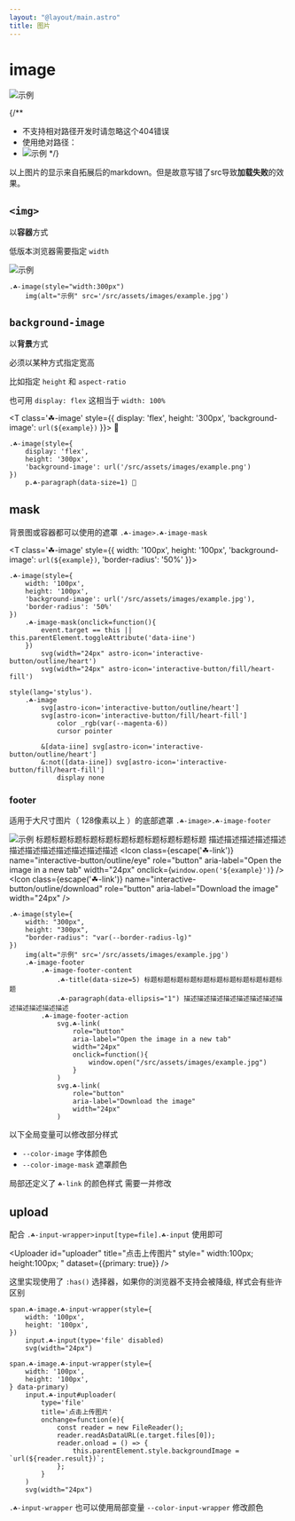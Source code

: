 ```yaml
---
layout: "@layout/main.astro"
title: 图片
---
```




# image

![示例](./../../../assets/images/example.jpg)

{/**
  * 不支持相对路径开发时请忽略这个404错误
  * 使用绝对路径：
  * ![示例](/src/assets/images/example.jpg)
  */}

以上图片的显示来自拓展后的markdown。但是故意写错了src导致**加载失败**的效果。


## `<img>`

以**容器**方式

低版本浏览器需要指定 `width`

<T class='☘-image' style="width:300px">
    <img alt="示例" src={example} />
</T>

```pug
.☘-image(style="width:300px")
    img(alt="示例" src='/src/assets/images/example.jpg')
```


## `background-image`

以**背景**方式

必须以某种方式指定宽高 

比如指定 `height` 和 `aspect-ratio`

也可用 `display: flex` 这相当于 `width: 100%`

<T class='☘-image' style={{
    display: 'flex',
    height: '300px',
    'background-image': `url(${example})`
}}>
    <T tag="p" class="☘-paragraph" data-size="1">🍂</T>
</T>

```pug
.☘-image(style={
    display: 'flex',
    height: '300px',
    'background-image': url('/src/assets/images/example.png')
})
    p.☘-paragraph(data-size=1) 🍂
```


## mask

背景图或容器都可以使用的遮罩 `.☘-image>.☘-image-mask`

<T class='☘-image' style={{
    width: '100px',
    height: '100px',
    'background-image': `url(${example})`,
    'border-radius': '50%'
}}>
    <T
        class='☘-image-mask'
        role="button"
        aria-label="like"
        onclick="
            event.target == this || this.parentElement.toggleAttribute('data-iine')
        "
    >
        <Icon name="interactive-button/outline/heart" width="24px"/>
        <Icon name="interactive-button/fill/heart-fill" width="24px"/>
    </T>
</T>


```pug
.☘-image(style={
    width: '100px',
    height: '100px',
    'background-image': url('/src/assets/images/example.jpg'),
    'border-radius': '50%'
})
    .☘-image-mask(onclick=function(){
        event.target == this || this.parentElement.toggleAttribute('data-iine')
    })
        svg(width="24px" astro-icon='interactive-button/outline/heart')
        svg(width="24px" astro-icon='interactive-button/fill/heart-fill')

style(lang='stylus').
    .☘-image
        svg[astro-icon='interactive-button/outline/heart']
        svg[astro-icon='interactive-button/fill/heart-fill']
            color _rgb(var(--magenta-6))
            cursor pointer
        
        &[data-iine] svg[astro-icon='interactive-button/outline/heart']
        &:not([data-iine]) svg[astro-icon='interactive-button/fill/heart-fill']
            display none
```

### footer

适用于大尺寸图片（ 128像素以上 ）的底部遮罩 `.☘-image>.☘-image-footer`

<T class='☘-image' style="
    width:300px;
    height:300px;
    border-radius:var(--border-radius-lg)
">
    <img alt="示例" src={example} />
    <T class='☘-image-footer'>
        <T class="☘-image-footer-content">
            <T
                class="☘-title"
                data-size='5'
            > 标题标题标题标题标题标题标题标题标题标题标题 </T>
            <T
                class="☘-paragraph"
                data-ellipsis="1"
            > 描述描述描述描述描述描述描述描述描述描述描述描述 </T>
        </T>
        <T class="☘-image-footer-action">
            <Icon
                class={escape('☘-link')}
                name="interactive-button/outline/eye"
                role="button"
                aria-label="Open the image in a new tab"
                width="24px"
                onclick={`
                    window.open('${example}')
                `}
            />
            <Icon
                class={escape('☘-link')}
                name="interactive-button/outline/download"
                role="button"
                aria-label="Download the image"
                width="24px"
            />
        </T>
    </T>
</T>

```pug
.☘-image(style={
    width: "300px",
    height: "300px",
    "border-radius": "var(--border-radius-lg)"
})
    img(alt="示例" src='/src/assets/images/example.jpg')
    .☘-image-footer
        .☘-image-footer-content
            .☘-title(data-size=5) 标题标题标题标题标题标题标题标题标题标题标题
            .☘-paragraph(data-ellipsis="1") 描述描述描述描述描述描述描述描述描述描述描述描述
        .☘-image-footer-action
            svg.☘-link(
                role="button"
                aria-label="Open the image in a new tab"
                width="24px"
                onclick=function(){
                    window.open("/src/assets/images/example.jpg")
                }
            )
            svg.☘-link(
                role="button"
                aria-label="Download the image"
                width="24px"
            )
```

以下全局变量可以修改部分样式

- `--color-image` 字体颜色
- `--color-image-mask` 遮罩颜色

局部还定义了 `☘-link` 的颜色样式 需要一并修改


## upload

配合 `.☘-input-wrapper>input[type=file].☘-input` 使用即可

<Uploader 
    disabled
    style="
        width:100px;
        height:100px;
" />

<Uploader 
    id="uploader"
    title="点击上传图片"
    style="
        width:100px;
        height:100px;
    "
    dataset={{primary: true}}
/>

这里实现使用了 `:has()` 选择器，如果你的浏览器不支持会被降级, 样式会有些许区别

```pug
span.☘-image.☘-input-wrapper(style={
    width: '100px',
    height: '100px',
})
    input.☘-input(type='file' disabled)
    svg(width="24px")

span.☘-image.☘-input-wrapper(style={
    width: '100px',
    height: '100px',
} data-primary)
    input.☘-input#uploader(
        type='file'
        title='点击上传图片'
        onchange=function(e){
            const reader = new FileReader();
            reader.readAsDataURL(e.target.files[0]);
            reader.onload = () => {
                this.parentElement.style.backgroundImage = `url(${reader.result})`;
            };
        }
    )
    svg(width="24px")
```

`.☘-input-wrapper` 也可以使用局部变量 `--color-input-wrapper` 修改颜色
